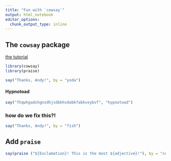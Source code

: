 ```yaml
---
title: "Fun with `cowsay`"
output: html_notebook
editor_options: 
  chunk_output_type: inline
---
```


## The `cowsay` package

[the tutorial](https://cran.r-project.org/web/packages/cowsay/vignettes/cowsay_tutorial.html)


```r

library(cowsay)
library(praise)

```


```r

say("Thanks, Andy!", by = "yoda")

```


#### Hypnotoad

```r

say("fhqwhgadshgnsdhjsdbkhsdabkfabkveybvf", "hypnotoad")

```



### how do we fix this?!

```r

say("Thanks, Andy!", by = "fish")

```


## Add `praise`


```r

say(praise ("${Exclamation}! This is the most ${adjective}!"), by = "cow")

```


